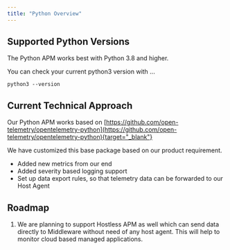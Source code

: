 ---
title: "Python Overview"
---
## Supported Python Versions

The Python APM works best with Python 3.8 and higher.

You can check your current python3 version with ...
```
python3 --version
```

## Current Technical Approach

Our Python APM  works based on [https://github.com/open-telemetry/opentelemetry-python](https://github.com/open-telemetry/opentelemetry-python){target="_blank"}

We have customized this base package based on our product requirement. 
* Added new metrics from our end
* Added severity based logging support
* Set up data export rules, so that telemetry data can be forwarded to our Host Agent

## Roadmap

1. We are planning to support Hostless APM as well which can send data directly to Middleware without need of any host agent. 
This will help to monitor cloud based managed applications.
